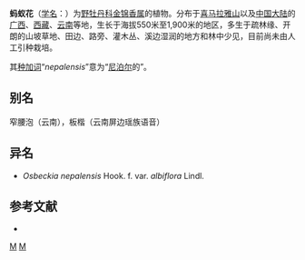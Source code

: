 {{Speciesbox
| taxon = Osbeckia nepalensis
| binomial_authority = Hook., 1822
| subdivision_ranks =[[变种|变种]]
| subdivision =
* 蚂蚁花 ''O. n.'' var. ''nepalensis''
* [[白蚂蚁花|白蚂蚁花]] ''O. n.'' var. ''albiflora''
}}

'''蚂蚁花'''（[[学名|学名]]：{{lang|la|''Osbeckia nepalensis''}}）为[[野牡丹科|野牡丹科]][[金锦香属|金锦香属]]的植物。分布于[[喜马拉雅山|喜马拉雅山]]以及[[中国大陆|中国大陆]]的[[广西|广西]]、[[西藏|西藏]]、[[云南|云南]]等地，生长于海拔550米至1,900米的地区，多生于疏林缘、开朗的山坡草地、田边、路旁、灌木丛、溪边湿润的地方和林中少见，目前尚未由人工引种栽培。

其[[种加词|种加词]]“''nepalensis''”意为“[[尼泊尔|尼泊尔]]的”。

== 别名 ==
窄腰泡（云南），板楷（云南屏边瑶族语音）

== 异名 ==
* ''Osbeckia nepalensis'' Hook. f. var. ''albiflora'' Lindl.

== 参考文献 ==
<div class="references-small">
* {{cite web| url =http://www.bioinfo.cn/db05/KmzwSpecies.php?action=view&id=13260| title =蚂蚁花（原变种）| work =《中国高等植物数据库全库》| publisher =中国科学院微生物研究所| author =昆明植物研究所| accessdate =2009-02-24| deadurl =yes| archiveurl =https://web.archive.org/web/20160305102449/http://www.bioinfo.cn/db05/KmzwSpecies.php?action=view&id=13260| archivedate =2016-03-05| df =}}
</div>

{{Taxonbar}}
[[Category:金锦香属|M]]
[[Category:1822年描述的植物|M]]